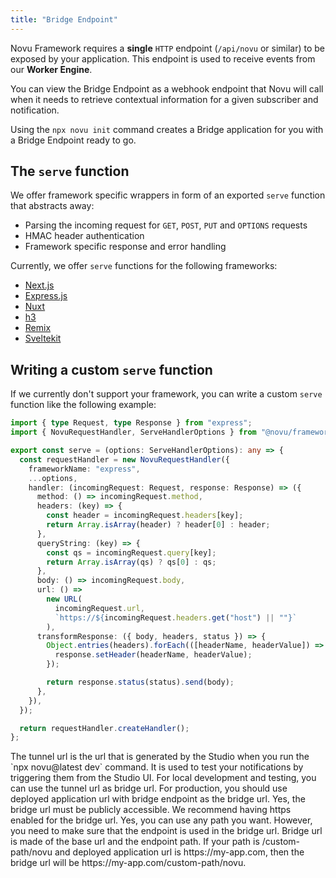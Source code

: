 ```yaml
---
title: "Bridge Endpoint"
---
```



Novu Framework requires a **single** `HTTP` endpoint (`/api/novu` or similar) to be exposed by your application. This endpoint is used to receive events from our **Worker Engine**.

You can view the Bridge Endpoint as a webhook endpoint that Novu will call when it needs to retrieve contextual information for a given subscriber and notification.

Using the `npx novu init` command creates a Bridge application for you with a Bridge Endpoint ready to go.


## The `serve` function

We offer framework specific wrappers in form of an exported `serve` function that abstracts away:

- Parsing the incoming request for `GET`, `POST`, `PUT` and `OPTIONS` requests
- HMAC header authentication
- Framework specific response and error handling

Currently, we offer `serve` functions for the following frameworks:

- [Next.js](/docs/framework/quickstart/nextjs)
- [Express.js](/docs/framework/quickstart/express)
- [Nuxt](/docs/framework/quickstart/nuxt)
- [h3](/docs/framework/quickstart/h3)
- [Remix](/docs/framework/quickstart/remix)
- [Sveltekit](/docs/framework/quickstart/svelte)

## Writing a custom `serve` function

If we currently don't support your framework, you can write a custom `serve` function like the following example:

```ts
import { type Request, type Response } from "express";
import { NovuRequestHandler, ServeHandlerOptions } from "@novu/framework";

export const serve = (options: ServeHandlerOptions): any => {
  const requestHandler = new NovuRequestHandler({
    frameworkName: "express",
    ...options,
    handler: (incomingRequest: Request, response: Response) => ({
      method: () => incomingRequest.method,
      headers: (key) => {
        const header = incomingRequest.headers[key];
        return Array.isArray(header) ? header[0] : header;
      },
      queryString: (key) => {
        const qs = incomingRequest.query[key];
        return Array.isArray(qs) ? qs[0] : qs;
      },
      body: () => incomingRequest.body,
      url: () =>
        new URL(
          incomingRequest.url,
          `https://${incomingRequest.headers.get("host") || ""}`
        ),
      transformResponse: ({ body, headers, status }) => {
        Object.entries(headers).forEach(([headerName, headerValue]) => {
          response.setHeader(headerName, headerValue);
        });

        return response.status(status).send(body);
      },
    }),
  });

  return requestHandler.createHandler();
};
```

<Accordions>
  <Accordion title="What is the difference between tunnel url and bridge url?">
    The tunnel url is the url that is generated by the Studio when you run the `npx novu@latest dev` command. It is used to test your notifications by triggering them from the Studio UI. For local development and testing, you can use the tunnel url as bridge url. For production, you should use deployed application url with bridge endpoint as the bridge url.
  </Accordion>
  
  <Accordion title="Is it necessary to have bridge url publicly accessible?">
    Yes, the bridge url must be publicly accessible. We recommend having https enabled for the bridge url.
  </Accordion>

  <Accordion title="Can endpoint other than /api/novu be used?">
    Yes, you can use any path you want. However, you need to make sure that the endpoint is used in the bridge url. Bridge url is made of the base url and the endpoint path. If your path is /custom-path/novu and deployed application url is https://my-app.com, then the bridge url will be https://my-app.com/custom-path/novu.
  </Accordion>
</Accordions>
